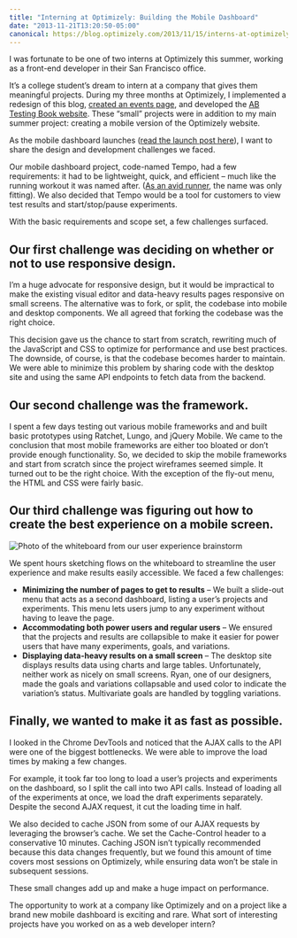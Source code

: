 ```yaml
---
title: "Interning at Optimizely: Building the Mobile Dashboard"
date: "2013-11-21T13:20:50-05:00"
canonical: https://blog.optimizely.com/2013/11/15/interns-at-optimizely-building-the-mobile-dashboard/
---
```


I was fortunate to be one of two interns at Optimizely this summer, working as a front-end developer in their San Francisco office.

It’s a college student’s dream to intern at a company that gives them meaningful projects. During my three months at Optimizely, I implemented a redesign of this blog, [created an events page](http://optimizely.com/events), and developed the [AB Testing Book website](http://abtestingbook.com/). These “small” projects were in addition to my main summer project: creating a mobile version of the Optimizely website.

As the mobile dashboard launches ([read the launch post here](https://blog.optimizely.com/2013/11/14/mobile-ab-testing-announcement/)), I want to share the design and development challenges we faced.

Our mobile dashboard project, code-named Tempo, had a few requirements: it had to be lightweight, quick, and efficient – much like the running workout it was named after. ([As an avid runner](http://www.strava.com/athletes/1907366), the name was only fitting). We also decided that Tempo would be a tool for customers to view test results and start/stop/pause experiments.

With the basic requirements and scope set, a few challenges surfaced.

## Our first challenge was deciding on whether or not to use responsive design.

I’m a huge advocate for responsive design, but it would be impractical to make the existing visual editor and data-heavy results pages responsive on small screens. The alternative was to fork, or split, the codebase into mobile and desktop components. We all agreed that forking the codebase was the right choice.

This decision gave us the chance to start from scratch, rewriting much of the JavaScript and CSS to optimize for performance and use best practices. The downside, of course, is that the codebase becomes harder to maintain. We were able to minimize this problem by sharing code with the desktop site and using the same API endpoints to fetch data from the backend.

## Our second challenge was the framework.

I spent a few days testing out various mobile frameworks and and built basic prototypes using Ratchet, Lungo, and jQuery Mobile. We came to the conclusion that most mobile frameworks are either too bloated or don’t provide enough functionality. So, we decided to skip the mobile frameworks and start from scratch since the project wireframes seemed simple. It turned out to be the right choice. With the exception of the fly-out menu, the HTML and CSS were fairly basic.

## Our third challenge was figuring out how to create the best experience on a mobile screen.

![Photo of the whiteboard from our user experience brainstorm](./mobile_dashboard_whiteboard.png)

We spent hours sketching flows on the whiteboard to streamline the user experience and make results easily accessible. We faced a few challenges:

- **Minimizing the number of pages to get to results** – We built a slide-out menu that acts as a second dashboard, listing a user’s projects and experiments. This menu lets users jump to any experiment without having to leave the page.
- **Accommodating both power users and regular users** – We ensured that the projects and results are collapsible to make it easier for power users that have many experiments, goals, and variations.
- **Displaying data-heavy results on a small screen** – The desktop site displays results data using charts and large tables. Unfortunately, neither work as nicely on small screens. Ryan, one of our designers, made the goals and variations collapsable and used color to indicate the variation’s status. Multivariate goals are handled by toggling variations.

## Finally, we wanted to make it as fast as possible.

I looked in the Chrome DevTools and noticed that the AJAX calls to the API were one of the biggest bottlenecks. We were able to improve the load times by making a few changes.

For example, it took far too long to load a user’s projects and experiments on the dashboard, so I split the call into two API calls. Instead of loading all of the experiments at once, we load the draft experiments separately. Despite the second AJAX request, it cut the loading time in half.

We also decided to cache JSON from some of our AJAX requests by leveraging the browser’s cache. We set the Cache-Control header to a conservative 10 minutes. Caching JSON isn’t typically recommended because this data changes frequently, but we found this amount of time covers most sessions on Optimizely, while ensuring data won’t be stale in subsequent sessions.

These small changes add up and make a huge impact on performance.

The opportunity to work at a company like Optimizely and on a project like a brand new mobile dashboard is exciting and rare. What sort of interesting projects have you worked on as a web developer intern?
